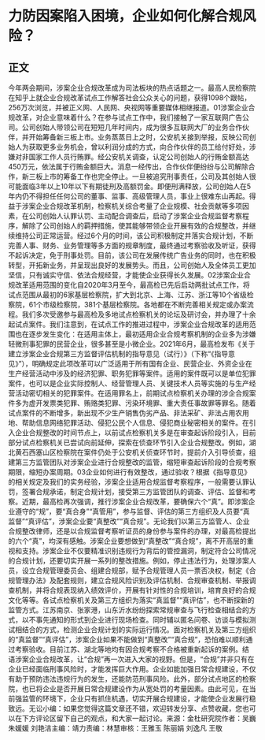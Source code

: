 # 力防因案陷入困境，企业如何化解合规风险？
## 正文
今年两会期间，涉案企业合规改革成为司法板块的热点话题之一。最高人民检察院在知乎上就企业合规改革试点工作解答社会公众关心的问题，获得1098个跟帖，256万次浏览，并被正义网、人民网、央视网等重要媒体相继报道。01涉案企业合规改革，对企业意味着什么？在参与试点工作中，我们接触了一家互联网广告公司。公司创始人带领公司在短短几年时间内，成为很多互联网大厂的业务合作伙伴，并开始筹备新三板上市。业务蒸蒸日上之时，公安机关接到举报，反映公司创始人为获取更多业务机会，曾以利润分成的方式，向合作伙伴的员工给付好处，涉嫌对非国家工作人员行贿罪。经公安机关调查，认定公司创始人的行贿金额高达450万元，依法属于行贿金额巨大。消息一经传出，合作伙伴便纷纷与公司解除合作，新三板上市的筹备工作也完全停止。一旦被追究刑事责任，公司及其创始人很可能面临3年以上10年以下有期徒刑及高额罚金。即便刑满释放，公司创始人在5年内仍不得担任任何公司的董事、监事、高级管理人员，事业上很难东山再起。得益于涉案企业合规改革机制，检察机关综合考量了企业规模、社会贡献等多项因素，在公司创始人认罪认罚、主动配合调查后，启动了涉案企业合规监督考察程序，解除了公司创始人的羁押措施，使其能够带领企业开展有效的合规整改，并继续维持公司正常运营。经过6个月的时间，该公司积极制定并落实合规计划，不断完善人事、财务、业务管理等多方面的规章制度，最终通过考察验收及听证，获得不起诉决定，免于刑事处罚。目前，该公司在发展传统广告业务的同时，也在积极转型，开拓新业务，并呈现出良好的发展势头。而且，公司创始人及全体员工更加坚信，只有诚实守信、依法合规经营，才能使企业获得长久发展。02涉案企业合规改革适用范围的变化自2020年3月至今，最高检已先后启动两批试点工作，将试点范围从最初的6家基层检察院，扩大到北京、上海、江苏、浙江等10个省级检察院，61个市级检察院，381个基层检察院。各地都在不断完善相关规定或办案流程。我们多次受邀参与最高检及多地试点检察机关的论坛及研讨会，并办理了十余起试点案件。我们注意到，在试点工作的推进过程中，涉案企业合规改革的适用范围也在逐步发生变化：在适用主体上，最初适用企业合规考察机制的企业多为涉嫌轻微刑事犯罪的民营企业，很多甚至是小微企业。2021年6月，最高检发布《关于建立涉案企业合规第三方监督评估机制的指导意见（试行）》（下称“《指导意见》”），明确规定此项改革可以广泛适用于所有国有企业、民营企业、外资企业在生产经营活动中涉及的经济犯罪、职务犯罪等案件。适用的案件既可以是单位犯罪案件，也可以是企业实际控制人、经营管理人员、关键技术人员等实施的与生产经营活动密切相关的犯罪案件。在适用罪名上，前期试点检察机关办理的涉企合规案件多为虚开发票类犯罪、贿赂类犯罪、污染环境罪、重大责任事故罪等罪名。随着试点案件的不断增多，新出现不少生产销售伪劣产品、非法采矿、非法占用农用地、帮助信息网络犯罪活动、侵犯公民个人信息、侵犯商业秘密相关的案件。在引入企业合规整改的时间节点上，以前试点检察机关多是在审查起诉阶段引入，目前部分试点检察机关已尝试向前延伸，探索在侦查环节引入企业合规整改。例如，湖北黄石西塞山区检察院在案件仍处于公安机关侦查环节时，提前介入引导侦查，组建第三方监管团队对涉案企业进行合规整改的监管，缩短审查起诉阶段的合规考察期限，缩短办案周期。03企业如何进行有效整改，通过验收？根据《指导意见》的相关规定及我们的实务经验，涉案企业适用合规监督考察程序，一般需要认罪认罚，签署合规承诺，制定合规计划，接受第三方监管团队的调查、评估、监督和考察。近期，最高检再次强调，推行涉案企业合规改革，要确保六个“真”。即涉案企业遵守的“规”，要“真合身”“真管用”，参与监督、评估的第三方组织及人员要“真监督”“真评估”，涉案企业要“真整改”“真合规”。无论我们以第三方监管人、企业合规整改律师，还是以合规监督考察听证员的身份参与案件的办理，对最高检提出的六个“真”，均深有感触。涉案企业要想做到“真整改”“真合规”，离不开高层的重视和支持。涉案企业不仅要精准识别违规行为背后的管控漏洞，制定符合公司情况的合规计划，还要切实开展一系列的整改措施。例如，停止违法行为，处理涉案人员，设立合规管理委员会、组建合规部，赋予合规管理人员一票否决权，制定《合规管理办法》及配套规则，建立合规风险识别及评估机制、合规审查机制、举报调查机制，并将合规表现纳入绩效评价，开展有针对性的合规培训，培育良好的合规文化等等。各试点检察机关及第三方组织为落实“真监督”“真评估”，也不断探新的监管方式。江苏南京、张家港，山东沂水纷纷探索常规审查与飞行检查相结合的方式，以不事先通知的形式到企业进行现场检查。同时辅以匿名问卷、访谈与模拟测试相结合的方式，检测企业合规计划的实际运行情况。面对检察机关及第三方组织的“真监督”“真评估”，涉案企业如果不能做到“真整改”“真合规”，恐怕难以顺利通过考察验收。目前江苏、湖北等地均有因合规考察不合格被重新起诉的案例。结 语涉案企业合规改革，让“合规”再一次进入大家的视野。但是，“合规”并非只有在企业已经面临刑事风险时，才能发挥巨大作用。企业如能加强日常合规建设，不仅有助于预防违法违规行为的发生，还能防范刑事风险。此外，部分试点地区的检察院，也已将企业是否开展日常合规建设作为从宽处罚的考量因素。由此可见，在当前强监管的环境下，企业只有抓住机遇，切实开展合规建设，才能使企业发展行稳致远。无讼小编：如果您觉得这篇文章还不错，欢迎转发分享、点赞收藏，您也可以在下方评论区留下自己的观点，和大家一起讨论。来源：金杜研究院作者：吴巍 朱媛媛 刘艳洁主编：靖力责编：林慧审核：王雅玉 陈丽娟 刘逸凡 王敬 